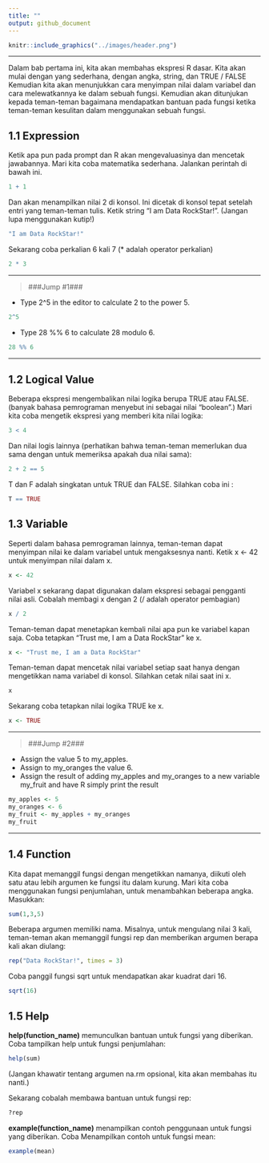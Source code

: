 ```yaml
---
title: ""
output: github_document
---
```


```r
knitr::include_graphics("../images/header.png")
```

***

Dalam bab pertama ini, kita akan membahas ekspresi R dasar. Kita akan mulai dengan yang sederhana, dengan angka, string, dan TRUE / FALSE Kemudian kita akan menunjukkan cara menyimpan nilai dalam variabel dan cara melewatkannya ke dalam sebuah fungsi. Kemudian akan ditunjukan kepada teman-teman bagaimana mendapatkan bantuan pada fungsi ketika teman-teman kesulitan dalam menggunakan sebuah fungsi.  

## 1.1 Expression
Ketik apa pun pada prompt dan R akan mengevaluasinya dan mencetak jawabannya. Mari kita coba matematika sederhana. Jalankan perintah di bawah ini.

```r
1 + 1
```

Dan akan menampilkan nilai 2 di konsol. Ini dicetak di konsol tepat setelah entri yang teman-teman tulis. Ketik string "I am Data RockStar!". (Jangan lupa menggunakan kutip!)

```r
"I am Data RockStar!"
```

Sekarang coba perkalian 6 kali 7 (* adalah operator perkalian)

```r
2 * 3
```

***
> ###Jump #1###  

- Type 2^5 in the editor to calculate 2 to the power 5.
```r
2^5
```
- Type 28 %% 6 to calculate 28 modulo 6.  
```r
28 %% 6 
```

***

## 1.2 Logical Value
Beberapa ekspresi mengembalikan nilai logika berupa TRUE atau FALSE. (banyak bahasa pemrograman menyebut ini sebagai nilai "boolean".) Mari kita coba mengetik ekspresi yang memberi kita nilai logika:

```r
3 < 4
```

Dan nilai logis lainnya (perhatikan bahwa teman-teman memerlukan dua sama dengan untuk memeriksa apakah dua nilai sama):

```r
2 + 2 == 5
```

T dan F adalah singkatan untuk TRUE dan FALSE. Silahkan coba ini :

```r
T == TRUE
```

## 1.3 Variable
Seperti dalam bahasa pemrograman lainnya, teman-teman dapat menyimpan nilai ke dalam variabel untuk mengaksesnya nanti. Ketik x <- 42 untuk menyimpan nilai dalam x.

```r
x <- 42
```

Variabel x sekarang dapat digunakan dalam ekspresi sebagai pengganti nilai asli. Cobalah membagi x dengan 2 (/ adalah operator pembagian)

```r
x / 2
```

Teman-teman dapat menetapkan kembali nilai apa pun ke variabel kapan saja. Coba tetapkan "Trust me, I am a Data RockStar" ke x.

```r
x <- "Trust me, I am a Data RockStar"
```

Teman-teman dapat mencetak nilai variabel setiap saat hanya dengan mengetikkan nama variabel di konsol. Silahkan cetak nilai saat ini x.

```r
x
```

Sekarang coba tetapkan nilai logika TRUE ke x.

```r
x <- TRUE
```

***
> ###Jump #2###  

- Assign the value 5 to my_apples.
-	Assign to my_oranges the value 6.
- Assign the result of adding my_apples and my_oranges to a new variable my_fruit and have R simply print the result
```r
my_apples <- 5
my_oranges <- 6
my_fruit <- my_apples + my_oranges
my_fruit
```

***

## 1.4 Function
Kita dapat memanggil fungsi dengan mengetikkan namanya, diikuti oleh satu atau lebih argumen ke fungsi itu dalam kurung. Mari kita coba menggunakan fungsi penjumlahan, untuk menambahkan beberapa angka. Masukkan:

```r
sum(1,3,5)
```

Beberapa argumen memiliki nama. Misalnya, untuk mengulang nilai 3 kali, teman-teman akan memanggil fungsi rep dan memberikan argumen berapa kali akan diulang:

```r
rep("Data RockStar!", times = 3)
```

Coba panggil fungsi sqrt untuk mendapatkan akar kuadrat dari 16.

```r
sqrt(16)
```

## 1.5 Help
**help(function_name)** memunculkan bantuan untuk fungsi yang diberikan. Coba tampilkan help untuk fungsi penjumlahan:

```r
help(sum)
```

(Jangan khawatir tentang argumen na.rm opsional, kita akan membahas itu nanti.)

Sekarang cobalah membawa bantuan untuk fungsi rep:

```r
?rep
```

**example(function_name)** menampilkan contoh penggunaan untuk fungsi yang diberikan. Coba Menampilkan contoh untuk fungsi mean:

```r
example(mean)
```
